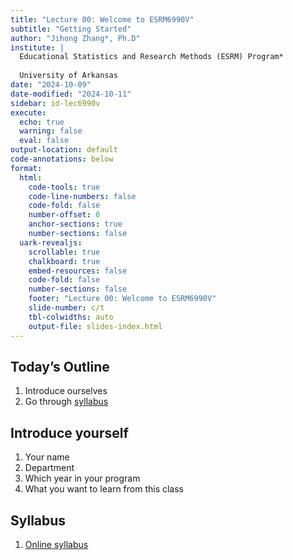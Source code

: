 ```yaml
---
title: "Lecture 00: Welcome to ESRM6990V"
subtitle: "Getting Started"
author: "Jihong Zhang*, Ph.D"
institute: | 
  Educational Statistics and Research Methods (ESRM) Program*
  
  University of Arkansas
date: "2024-10-09"
date-modified: "2024-10-11"
sidebar: id-lec6990v
execute: 
  echo: true
  warning: false
  eval: false
output-location: default
code-annotations: below
format: 
  html:
    code-tools: true
    code-line-numbers: false
    code-fold: false
    number-offset: 0
    anchor-sections: true
    number-sections: false
  uark-revealjs:
    scrollable: true
    chalkboard: true
    embed-resources: false
    code-fold: false
    number-sections: false
    footer: "Lecture 00: Welcome to ESRM6990V"
    slide-number: c/t
    tbl-colwidths: auto
    output-file: slides-index.html
---
```


## Today's Outline

1.  Introduce ourselves
2.  Go through [syllabus](../ESRM6990V_syllabus.qmd)

## Introduce yourself

1.  Your name
2.  Department
3.  Which year in your program
4.  What you want to learn from this class

## Syllabus

1.  [Online syllabus](Lecture00/ESRM6990V_Lecture00.qmd)
